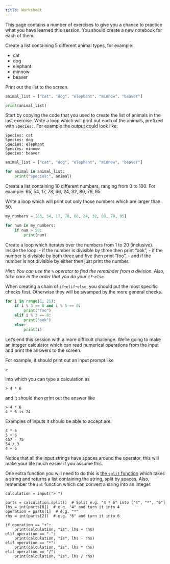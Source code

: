 ```yaml
---
title: Worksheet
---
```


This page contains a number of exercises to give you a chance to practice what you have learned this session. You should create a new notebook for each of them.

::: {#exercise1 .callout-note title="Exercise 1" icon=false} 
Create a list containing 5 different animal types, for example:

- cat
- dog
- elephant
- minnow
- beaver

Print out the list to the screen.
:::

::: {#answer .callout-caution icon=false title='Answer' collapse="true"}
```python
animal_list = ["cat", "dog", "elephant", "minnow", "beaver"]

print(animal_list)
```
:::

::: {#exercise2 .callout-note title="Exercise 2" icon=false} 
Start by copying the code that you used to create the list of animals in the last exercise. Write a loop which will print out each of the animals, prefixed with `Species: `. For example the output could look like:

```
Species: cat
Species: dog
Species: elephant
Species: minnow
Species: beaver
```
:::

::: {#answer .callout-caution icon=false title='Answer' collapse="true"}
```python
animal_list = ["cat", "dog", "elephant", "minnow", "beaver"]

for animal in animal_list:
    print("Species:", animal)
```
:::

::: {#exercise3 .callout-note title="Exercise 3" icon=false} 
Create a list containing 10 different numbers, ranging from 0 to 100. For example: 65, 54, 17, 78, 66, 24, 32, 80, 79, 95.

Write a loop which will print out only those numbers which are larger than 50.
:::

::: {#answer .callout-caution icon=false title='Answer' collapse="true"}
```python
my_numbers = [65, 54, 17, 78, 66, 24, 32, 80, 79, 95]

for num in my_numbers:
    if num > 50:
        print(num)
```
:::

::: {#exercise4 .callout-note title="Exercise 4" icon=false} 
Create a loop which iterates over the numbers from 1 to 20 (inclusive). Inside the loop:
- if the number is divisible by three then print "ook",
- if the number is divisible by both three and five then print "foo",
- and if the number is not divisible by either then just print the number.

*Hint: You can use the `%` operator to find the remainder from a division. Also, take care in the order that you do your `if`-`else`.*
:::

::: {#answer .callout-caution icon=false title='Answer' collapse="true"}
When creating a chain of `if`-`elif`-`else`, you should put the most specific checks first. Otherwise they will be swamped by the more general checks.

```python
for i in range(1, 21):
    if i % 3 == 0 and i % 5 == 0:
        print("foo")
    elif i % 3 == 0:
        print("ook")
    else:
        print(i)
```
:::

::: {#exercise5 .callout-note title="Exercise 5" icon=false} 
Let's end this session with a more difficult challenge. We're going to make an integer calculator which can read numerical operations from the input and print the answers to the screen.

For example, it should print out an input prompt like

```
>
```

into which you can type a calculation as

```
> 4 * 6
```

and it should then print out the answer like

```
> 4 * 6
4 * 6 is 24
```

Examples of inputs it should be able to accept are:

```
4 * 6
5 + 6
457 - 75
54 / 3
4 + 6
```

Notice that all the input strings have spaces around the operator, this will make your life much easier if you assume this.

One extra function you will need to do this is [the `split` function](https://docs.python.org/3/library/stdtypes.html#str.split) which takes a string and returns a list containing the string, split by spaces. Also, remember the `int` function which can convert a string into an integer.
:::

::: {#answer .callout-caution icon=false title='Answer' collapse="true"}
```.python
calculation = input("> ")

parts = calculation.split()  # Split e.g. "4 * 6" into ["4", "*", "6"]
lhs = int(parts[0])  # e.g. "4" and turn it into 4
operation = parts[1]  # e.g. "*"
rhs = int(parts[2])  # e.g. "6" and turn it into 6

if operation == "+":
    print(calculation, "is", lhs + rhs)
elif operation == "-":
    print(calculation, "is", lhs - rhs)
elif operation == "*":
    print(calculation, "is", lhs * rhs)
elif operation == "/":
    print(calculation, "is", lhs / rhs)
```
:::
